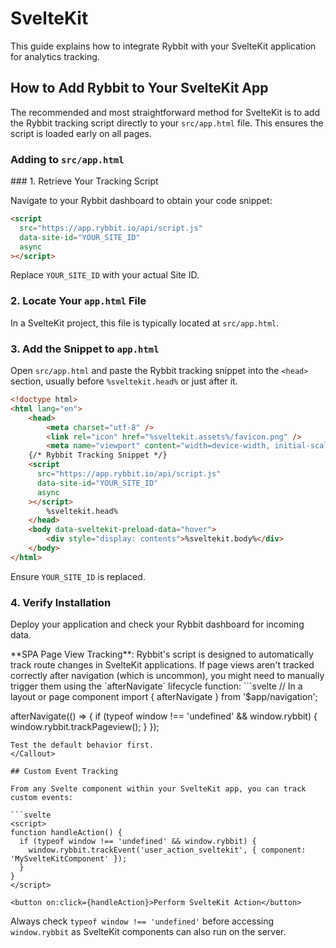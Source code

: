 
# SvelteKit

This guide explains how to integrate Rybbit with your SvelteKit application for analytics tracking.

## How to Add Rybbit to Your SvelteKit App

The recommended and most straightforward method for SvelteKit is to add the Rybbit tracking script directly to your `src/app.html` file. This ensures the script is loaded early on all pages.

### Adding to `src/app.html`

<Steps>
### 1. Retrieve Your Tracking Script

Navigate to your Rybbit dashboard to obtain your code snippet:

```html
<script
  src="https://app.rybbit.io/api/script.js"
  data-site-id="YOUR_SITE_ID"
  async
></script>
```
Replace `YOUR_SITE_ID` with your actual Site ID.

### 2. Locate Your `app.html` File

In a SvelteKit project, this file is typically located at `src/app.html`.

### 3. Add the Snippet to `app.html`

Open `src/app.html` and paste the Rybbit tracking snippet into the `<head>` section, usually before `%sveltekit.head%` or just after it.

```html filename="src/app.html"
<!doctype html>
<html lang="en">
	<head>
		<meta charset="utf-8" />
		<link rel="icon" href="%sveltekit.assets%/favicon.png" />
		<meta name="viewport" content="width=device-width, initial-scale=1" />
    {/* Rybbit Tracking Snippet */}
    <script
      src="https://app.rybbit.io/api/script.js"
      data-site-id="YOUR_SITE_ID"
      async
    ></script>
		%sveltekit.head%
	</head>
	<body data-sveltekit-preload-data="hover">
		<div style="display: contents">%sveltekit.body%</div>
	</body>
</html>
```
Ensure `YOUR_SITE_ID` is replaced.

### 4. Verify Installation

Deploy your application and check your Rybbit dashboard for incoming data.
</Steps>

<Callout type="info">
  **SPA Page View Tracking**: Rybbit's script is designed to automatically track route changes in SvelteKit applications. If page views aren't tracked correctly after navigation (which is uncommon), you might need to manually trigger them using the `afterNavigate` lifecycle function:
  ```svelte
  // In a layout or page component
  import { afterNavigate } from '$app/navigation';

  afterNavigate(() => {
    if (typeof window !== 'undefined' && window.rybbit) {
      window.rybbit.trackPageview();
    }
  });
  ```
  Test the default behavior first.
</Callout>

## Custom Event Tracking

From any Svelte component within your SvelteKit app, you can track custom events:

```svelte
<script>
  function handleAction() {
    if (typeof window !== 'undefined' && window.rybbit) {
      window.rybbit.trackEvent('user_action_sveltekit', { component: 'MySvelteKitComponent' });
    }
  }
</script>

<button on:click={handleAction}>Perform SvelteKit Action</button>
```
Always check `typeof window !== 'undefined'` before accessing `window.rybbit` as SvelteKit components can also run on the server.